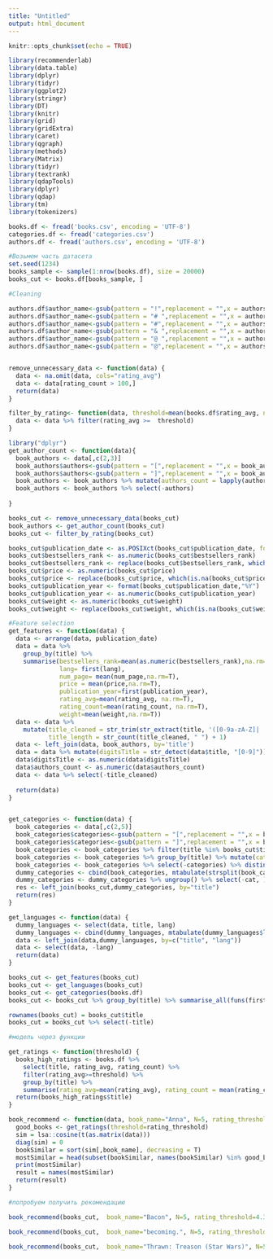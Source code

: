 ---
title: "Untitled"
output: html_document
---

```{r setup, include=FALSE}
knitr::opts_chunk$set(echo = TRUE)
```

```{r}
library(recommenderlab)
library(data.table)
library(dplyr)
library(tidyr)
library(ggplot2)
library(stringr)
library(DT)
library(knitr)
library(grid)
library(gridExtra)
library(caret)
library(qgraph)
library(methods)
library(Matrix)
library(tidyr)
library(textrank)
library(qdapTools)
library(dplyr)
library(qdap)
library(tm)
library(tokenizers)

books.df <- fread('books.csv', encoding = 'UTF-8')
categories.df <- fread('categories.csv')
authors.df <- fread('authors.csv', encoding = 'UTF-8')

#Возьмем часть датасета
set.seed(1234)
books_sample <- sample(1:nrow(books.df), size = 20000)
books_cut <- books.df[books_sample, ]

#Cleaning

authors.df$author_name<-gsub(pattern = "!",replacement = "",x = authors.df$author_name,fixed = T)
authors.df$author_name<-gsub(pattern = "# ",replacement = "",x = authors.df$author_name,fixed = T)
authors.df$author_name<-gsub(pattern = "#",replacement = "",x = authors.df$author_name,fixed = T)
authors.df$author_name<-gsub(pattern = "& ",replacement = "",x = authors.df$author_name,fixed = T)
authors.df$author_name<-gsub(pattern = "@ ",replacement = "",x = authors.df$author_name,fixed = T)
authors.df$author_name<-gsub(pattern = "@",replacement = "",x = authors.df$author_name,fixed = T)


remove_unnecessary_data <- function(data) {
  data <- na.omit(data, cols="rating_avg")
  data <- data[rating_count > 100,]
  return(data)
}

filter_by_rating<- function(data, threshold=mean(books.df$rating_avg, na.rm = T)){
  data <- data %>% filter(rating_avg >=  threshold)
}

library("dplyr")
get_author_count <- function(data){
  book_authors <- data[,c(2,3)]
  book_authors$authors<-gsub(pattern = "[",replacement = "",x = book_authors$authors,fixed = T)
  book_authors$authors<-gsub(pattern = "]",replacement = "",x = book_authors$authors,fixed = T)
  book_authors <- book_authors %>% mutate(authors_count = lapply(authors, length))
  book_authors <- book_authors %>% select(-authors)
  
}

books_cut <- remove_unnecessary_data(books_cut)
book_authors <- get_author_count(books_cut)
books_cut <- filter_by_rating(books_cut)

books_cut$publication_date <- as.POSIXct(books_cut$publication_date, format="%m/%d/%Y")
books_cut$bestsellers_rank <- as.numeric(books_cut$bestsellers_rank)
books_cut$bestsellers_rank <- replace(books_cut$bestsellers_rank, which(is.na(books_cut$bestsellers_rank)), mean(books_cut$bestsellers_rank, na.rm = T))
books_cut$price <- as.numeric(books_cut$price)
books_cut$price <- replace(books_cut$price, which(is.na(books_cut$price)), mean(books_cut$price, na.rm = T))
books_cut$publication_year <- format(books_cut$publication_date,"%Y")
books_cut$publication_year <- as.numeric(books_cut$publication_year)
books_cut$weight <- as.numeric(books_cut$weight)
books_cut$weight <- replace(books_cut$weight, which(is.na(books_cut$weight)), mean(books_cut$weight, na.rm = T))

#Feature selection
get_features <- function(data) {
  data <- arrange(data, publication_date)
  data = data %>% 
    group_by(title) %>%
    summarise(bestsellers_rank=mean(as.numeric(bestsellers_rank),na.rm=T),
              lang= first(lang),
              num_page= mean(num_page,na.rm=T),
              price = mean(price,na.rm=T),
              publication_year=first(publication_year),
              rating_avg=mean(rating_avg, na.rm=T), 
              rating_count=mean(rating_count, na.rm=T),
              weight=mean(weight,na.rm=T))
  data <- data %>% 
    mutate(title_cleaned = str_trim(str_extract(title, '([0-9a-zA-Z]| |\'|,|\\.|\\*)*')),
           title_length = str_count(title_cleaned, " ") + 1)
  data <- left_join(data, book_authors, by='title')
  data = data %>% mutate(digitsTitle = str_detect(data$title, "[0-9]"))
  data$digitsTitle <- as.numeric(data$digitsTitle)
  data$authors_count <- as.numeric(data$authors_count)
  data <- data %>% select(-title_cleaned)
  
  return(data)
}


get_categories <- function(data) {
  book_categories <- data[,c(2,5)]
  book_categories$categories<-gsub(pattern = "[",replacement = "",x = book_categories$categories,fixed = T)
  book_categories$categories<-gsub(pattern = "]",replacement = "",x = book_categories$categories,fixed = T)
  book_categories <- book_categories %>% filter(title %in% books_cut$title)
  book_categories <- book_categories %>% group_by(title) %>% mutate(cat=paste(categories, sep=', ', collapse = ""))
  book_categories <- book_categories %>% select(-categories) %>% distinct()
  dummy_categories <- cbind(book_categories, mtabulate(strsplit(book_categories$cat, ", ")))
  dummy_categories <- dummy_categories %>% ungroup() %>% select(-cat, )
  res <- left_join(books_cut,dummy_categories, by="title")
  return(res)
}

get_languages <- function(data) {
  dummy_languages <- select(data, title, lang) 
  dummy_languages <- cbind(dummy_languages, mtabulate(dummy_languages$lang))
  data <- left_join(data,dummy_languages, by=c("title", "lang"))
  data <- select(data, -lang)
  return(data)
}

books_cut <- get_features(books_cut)
books_cut <- get_languages(books_cut)
books_cut <- get_categories(books.df)
books_cut <- books_cut %>% group_by(title) %>% summarise_all(funs(first))

rownames(books_cut) = books_cut$title
books_cut = books_cut %>% select(-title)

#модель через функции 

get_ratings <- function(threshold) {
  books_high_ratings <- books.df %>% 
    select(title, rating_avg, rating_count) %>% 
    filter(rating_avg>=threshold) %>% 
    group_by(title) %>% 
    summarise(rating_avg=mean(rating_avg), rating_count = mean(rating_count))
  return(books_high_ratings$title)
}

book_recommend <- function(data, book_name="Anna", N=5, rating_threshold=mean(books.df$rating_avg, na.rm = T)) {
  good_books <- get_ratings(threshold=rating_threshold)
  sim = lsa::cosine(t(as.matrix(data)))
  diag(sim) = 0
  bookSimilar = sort(sim[,book_name], decreasing = T)
  mostSimilar = head(subset(bookSimilar, names(bookSimilar) %in% good_books), n = N)
  print(mostSimilar)
  result = names(mostSimilar)
  return(result)
}

#попробуем получить рекомендацию

book_recommend(books_cut,  book_name="Bacon", N=5, rating_threshold=4.3)

book_recommend(books_cut,  book_name="becoming.", N=5, rating_threshold=4.5)

book_recommend(books_cut,  book_name="Thrawn: Treason (Star Wars)", N=5, rating_threshold=4.0)

```


